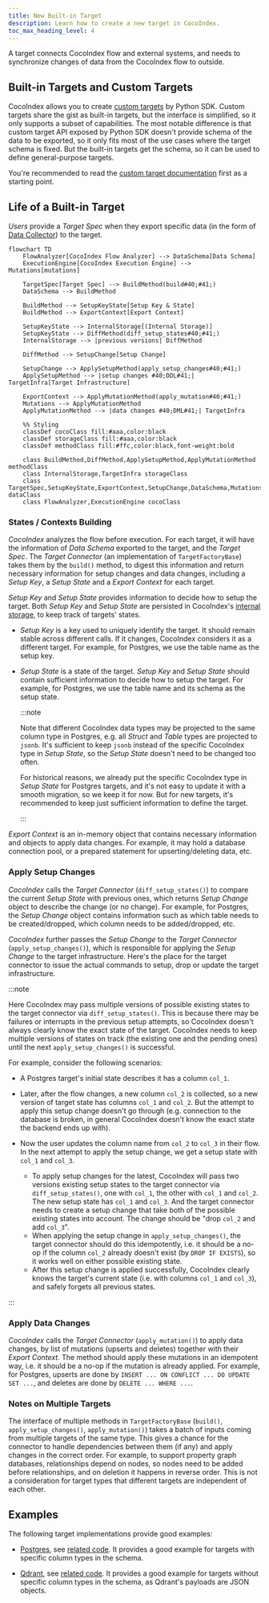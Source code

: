 ```yaml
---
title: New Built-in Target
description: Learn how to create a new target in CocoIndex.
toc_max_heading_level: 4
---
```



A target connects CocoIndex flow and external systems, and needs to synchronize changes of data from the CocoIndex flow to outside.

## Built-in Targets and Custom Targets

CocoIndex allows you to create [custom targets](/docs/custom_ops/custom_targets) by Python SDK.
Custom targets share the gist as built-in targets, but the interface is simplified, so it only supports a subset of capabilities.
The most notable difference is that custom target API exposed by Python SDK doesn't provide schema of the data to be exported, so it only fits most of the use cases where the target schema is fixed.
But the built-in targets get the schema, so it can be used to define general-purpose targets.

You're recommended to read the [custom target documentation](/docs/custom_ops/custom_targets) first as a starting point.

## Life of a Built-in Target

*Users* provide a *Target Spec* when they export specific data (in the form of [Data Collector](/docs/core/data_collector)) to the target.

```mermaid
flowchart TD
    FlowAnalyzer[CocoIndex Flow Analyzer] --> DataSchema[Data Schema]
    ExecutionEngine[CocoIndex Execution Engine] --> Mutations[mutations]

    TargetSpec[Target Spec] --> BuildMethod(build#40;#41;)
    DataSchema --> BuildMethod

    BuildMethod --> SetupKeyState[Setup Key & State]
    BuildMethod --> ExportContext[Export Context]

    SetupKeyState --> InternalStorage[(Internal Storage)]
    SetupKeyState --> DiffMethod(diff_setup_states#40;#41;)
    InternalStorage --> |previous versions| DiffMethod

    DiffMethod --> SetupChange[Setup Change]

    SetupChange --> ApplySetupMethod(apply_setup_changes#40;#41;)
    ApplySetupMethod --> |setup changes #40;DDL#41;| TargetInfra[Target Infrastructure]

    ExportContext --> ApplyMutationMethod(apply_mutation#40;#41;)
    Mutations --> ApplyMutationMethod
    ApplyMutationMethod --> |data changes #40;DML#41;| TargetInfra

    %% Styling
    classDef cocoClass fill:#aaa,color:black
    classDef storageClass fill:#aaa,color:black
    classDef methodClass fill:#ffc,color:black,font-weight:bold

    class BuildMethod,DiffMethod,ApplySetupMethod,ApplyMutationMethod methodClass
    class InternalStorage,TargetInfra storageClass
    class TargetSpec,SetupKeyState,ExportContext,SetupChange,DataSchema,Mutations dataClass
    class FlowAnalyzer,ExecutionEngine cocoClass
```


### States / Contexts Building

*CocoIndex* analyzes the flow before execution. For each target, it will have the information of *Data Schema* exported to the target, and the *Target Spec*.
The *Target Connector* (an implementation of `TargetFactoryBase`) takes them by the `build()` method, to digest this information and return necessary information for setup changes and data changes, including a *Setup Key*, a *Setup State* and a *Export Context* for each target.

*Setup Key* and *Setup State* provides information to decide how to setup the target.
Both *Setup Key* and *Setup State* are persisted in CocoIndex's [internal storage](/docs/core/basics#internal-storage), to keep track of targets' states.

-   *Setup Key* is a key used to uniquely identify the target. It should remain stable across different calls.
    If it changes, CocoIndex considers it as a different target.
    For example, for Postgres, we use the table name as the setup key.

-   *Setup State* is a state of the target.
    *Setup Key* and *Setup State* should contain sufficient information to decide how to setup the target.
    For example, for Postgres, we use the table name and its schema as the setup state.

    :::note

    Note that different CocoIndex data types may be projected to the same column type in Postgres, e.g. all _Struct_ and _Table_ types are projected to `jsonb`.
    It's sufficient to keep `jsonb` instead of the specific CocoIndex type in *Setup State*, so the *Setup State* doesn't need to be changed too often.

    For historical reasons, we already put the specific CocoIndex type in *Setup State* for Postgres targets, and it's not easy to update it with a smooth migration, so we keep it for now.
    But for new targets, it's recommended to keep just sufficient information to define the target.

    :::

*Export Context* is an in-memory object that contains necessary information and objects to apply data changes.
For example, it may hold a database connection pool, or a prepared statement for upserting/deleting data, etc.

### Apply Setup Changes

*CocoIndex* calls the *Target Connector* (`diff_setup_states()`) to compare the current *Setup State* with previous ones, which returns *Setup Change* object to describe the change (or no change).
For example, for Postgres, the *Setup Change* object contains information such as which table needs to be created/dropped, which column needs to be added/dropped, etc.

*CocoIndex* further passes the *Setup Change* to the *Target Connector* (`apply_setup_changes()`), which is responsible for applying the *Setup Change* to the target infrastructure.
Here's the place for the target connector to issue the actual commands to setup, drop or update the target infrastructure.

:::note

Here CocoIndex may pass multiple versions of possible existing states to the target connector via `diff_setup_states()`. This is because there may be failures or interrupts in the previous setup attempts, so CocoIndex doesn't always clearly know the exact state of the target. CocoIndex needs to keep multiple versions of states on track (the existing one and the pending ones) until the next `apply_setup_changes()` is successful.

For example, consider the following scenarios:

-   A Postgres target's initial state describes it has a column `col_1`.
-   Later, after the flow changes, a new column `col_2` is collected, so a new version of target state has columns `col_1` and `col_2`. But the attempt to apply this setup change doesn't go through (e.g. connection to the database is broken, in general CocoIndex doesn't know the exact state the backend ends up with).
-   Now the user updates the column name from `col_2` to `col_3` in their flow. In the next attempt to apply the setup change, we get a setup state with `col_1` and `col_3`.

    -   To apply setup changes for the latest, CocoIndex will pass two versions existing setup states to the target connector via `diff_setup_states()`, one with `col_1`, the other with `col_1` and `col_2`. The new setup state has `col_1` and `col_3`. And the target connector needs to create a setup change that take both of the possible existing states into account. The change should be "drop `col_2` and add `col_3`".
    -   When applying the setup change in `apply_setup_changes()`, the target connector should do this idempotently, i.e. it should be a no-op if the column `col_2` already doesn't exist (by `DROP IF EXISTS`), so it works well on either possible existing state.
    -   After this setup change is applied successfully, CocoIndex clearly knows the target's current state (i.e. with columns `col_1` and `col_3`), and safely forgets all previous states.

:::

### Apply Data Changes

*CocoIndex* calls the *Target Connector* (`apply_mutation()`) to apply data changes, by list of mutations (upserts and deletes) together with their *Export Context*.
The method should apply these mutations in an idempotent way, i.e. it should be a no-op if the mutation is already applied.
For example, for Postgres, upserts are done by `INSERT ... ON CONFLICT ... DO UPDATE SET ...`, and deletes are done by `DELETE ... WHERE ...`.

### Notes on Multiple Targets

The interface of multiple methods in `TargetFactoryBase` (`build()`, `apply_setup_changes()`, `apply_mutation()`) takes a batch of inputs coming from multiple targets of the same type. This gives a chance for the connector to handle dependencies between them (if any) and apply changes in the correct order.
For example, to support property graph databases, relationships depend on nodes, so nodes need to be added before relationships, and on deletion it happens in reverse order.
This is not a consideration for target types that different targets are independent of each other.

## Examples

The following target implementations provide good examples:

-   [Postgres](/docs/ops/targets/postgres), see [related code](https://github.com/search?q=repo%3Acocoindex-io%2Fcocoindex+path%3A%2Ftarget%2F+Postgres&type=code).
    It provides a good example for targets with specific column types in the schema.

-   [Qdrant](/docs/ops/targets/qdrant), see [related code](https://github.com/search?q=repo%3Acocoindex-io%2Fcocoindex+path%3A%2Ftarget%2F+Qdrant&type=code).
    It provides a good example for targets without specific column types in the schema, as Qdrant's payloads are JSON objects.
